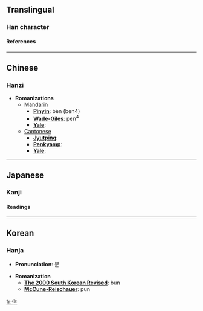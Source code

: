 ==Translingual==
===Han character===
{{Han char|rad=人|as=08|sn=10|four=|canj=人大十廿 (OKJT)}}
====References====
{{Han ref|kx=0109.160|dkj=00806|dj=0232.140|hdz=10172.100|uh=5034|ud=20532}}
----

==Chinese==
===Hanzi===


* '''Romanizations'''
** [[Mandarin]]
*** '''[[Pinyin]]''': bèn (ben4)
*** '''[[Wade-Giles]]''': pen<sup>4</sup>
*** '''[[Yale]]''': 
**[[Cantonese]]
***'''[[Jyutping]]''':
***'''[[Penkyamp]]''': 
***'''[[Yale]]''': 


----
==Japanese==
===Kanji===
{{ja-kanji|grade=|rs=人08}}
====Readings====
{{ja-readings|on=[[ほん]] (hon)|kun=}}


----
==Korean==
===Hanja===

* '''Pronunciation''': 분

* '''Romanization'''
** '''[[The 2000 South Korean Revised Romanization|The 2000 South Korean Revised]]''': bun
** '''[[McCune-Reischauer]]''': pun


[[fr:倴]]